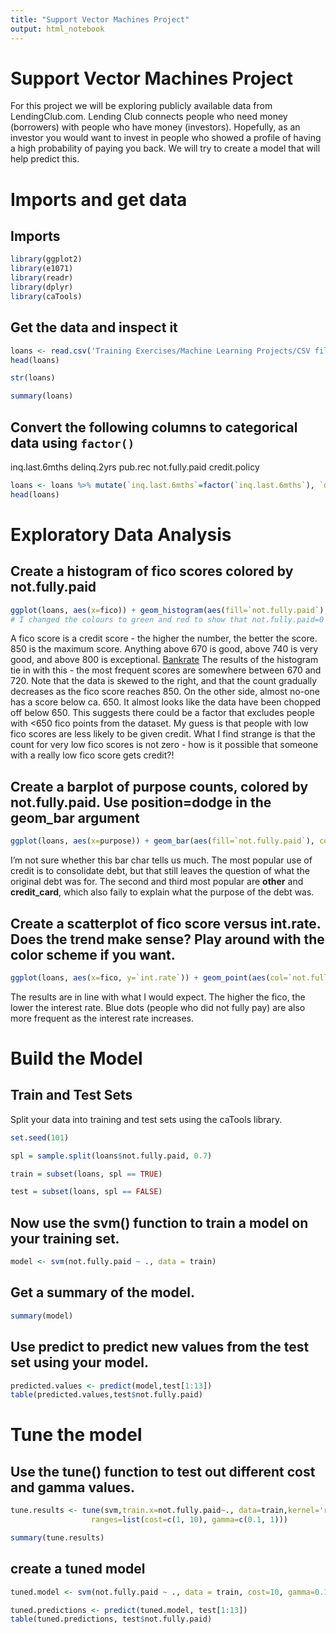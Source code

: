 ```yaml
---
title: "Support Vector Machines Project"
output: html_notebook
---
```

# Support Vector Machines Project

For this project we will be exploring publicly available data from LendingClub.com. Lending Club connects people who need money (borrowers) with people who have money (investors). Hopefully, as an investor you would want to invest in people who showed a profile of having a high probability of paying you back. We will try to create a model that will help predict this.

# Imports and get data

## Imports
```r
library(ggplot2)
library(e1071)
library(readr)
library(dplyr)
library(caTools)
```


## Get the data and inspect it
```r
loans <- read.csv('Training Exercises/Machine Learning Projects/CSV files for ML Projects/loan_data.csv')
head(loans)
```

```r
str(loans)
```

```r
summary(loans)
```

## Convert the following columns to categorical data using `factor()`
inq.last.6mths
delinq.2yrs
pub.rec
not.fully.paid
credit.policy
```r
loans <- loans %>% mutate(`inq.last.6mths`=factor(`inq.last.6mths`), `delinq.2yrs`=factor(`delinq.2yrs`), `pub.rec`=factor(`pub.rec`), `not.fully.paid`=factor(`not.fully.paid`), `credit.policy`=factor(`credit.policy`))
head(loans)

```


# Exploratory Data Analysis

## Create a histogram of fico scores colored by not.fully.paid
```r
ggplot(loans, aes(x=fico)) + geom_histogram(aes(fill=`not.fully.paid`), col='black') + scale_fill_manual(values = c('green','red'))
# I changed the colours to green and red to show that not.fully.paid=0 is the good value.
```
A fico score is a credit score - the higher the number, the better the score. 850 is the maximum score. Anything above 670 is good, above 740 is very good, and above 800 is exceptional. [Bankrate](https://www.bankrate.com/finance/credit/what-is-good-fico-score.aspx) The results of the histogram tie in with this - the most frequent scores are somewhere between 670 and 720. Note that the data is skewed to the right, and that the count gradually decreases as the fico score reaches 850. On the other side, almost no-one has a score below ca. 650. It almost looks like the data have been chopped off below 650. This suggests there could be a factor that excludes people with <650 fico points from the dataset. My guess is that people with low fico scores are less likely to be given credit. What I find strange is that the count for very low fico scores is not zero - how is it possible that someone with a really low fico score gets credit?!


## Create a barplot of purpose counts, colored by not.fully.paid. Use position=dodge in the geom_bar argument
```r
ggplot(loans, aes(x=purpose)) + geom_bar(aes(fill=`not.fully.paid`), col='black', position='dodge') + scale_fill_manual(values = c('green','red')) + theme(axis.text.x = element_text(angle = 90, hjust = 1))
```
I'm not sure whether this bar char tells us much. The most popular use of credit is to consolidate debt, but that still leaves the question of what the original debt was for. The second and third most popular are __other__ and __credit_card__, which also faily to explain what the purpose of the debt was.


## Create a scatterplot of fico score versus int.rate. Does the trend make sense? Play around with the color scheme if you want.
```r
ggplot(loans, aes(x=fico, y=`int.rate`)) + geom_point(aes(col=`not.fully.paid`), alpha=0.5) + scale_fill_manual(values = c('green','red')) 
```
The results are in line with what I would expect. The higher the fico, the lower the interest rate. Blue dots (people who did not fully pay) are also more frequent as the interest rate increases.


# Build the Model
 

## Train and Test Sets
Split your data into training and test sets using the caTools library.
```r
set.seed(101)

spl = sample.split(loans$not.fully.paid, 0.7)

train = subset(loans, spl == TRUE)

test = subset(loans, spl == FALSE)
```

## Now use the svm() function to train a model on your training set.
```r
model <- svm(not.fully.paid ~ ., data = train)
```

## Get a summary of the model.
```r
summary(model)
```


## Use predict to predict new values from the test set using your model. 
```r
predicted.values <- predict(model,test[1:13])
table(predicted.values,test$not.fully.paid)
```

# Tune the model

## Use the tune() function to test out different cost and gamma values. 
```r
tune.results <- tune(svm,train.x=not.fully.paid~., data=train,kernel='radial',
                  ranges=list(cost=c(1, 10), gamma=c(0.1, 1)))

summary(tune.results)
```

## create a tuned model
```r
tuned.model <- svm(not.fully.paid ~ ., data = train, cost=10, gamma=0.1)
```


```r
tuned.predictions <- predict(tuned.model, test[1:13])
table(tuned.predictions, test$not.fully.paid)
```





